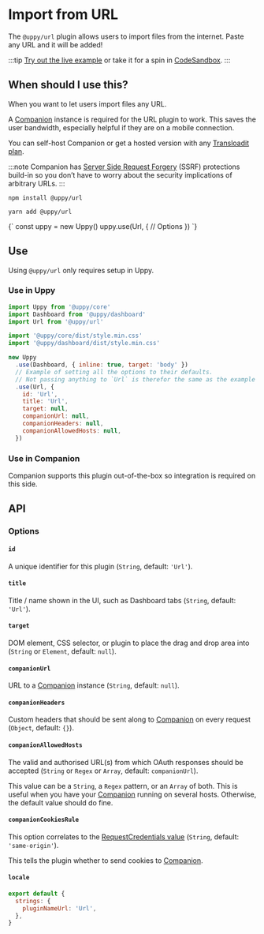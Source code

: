 

# Import from URL

The `@uppy/url` plugin allows users to import files from the internet. Paste any URL and it will be added!

:::tip
[Try out the live example](/examples) or take it for a spin in [CodeSandbox](https://codesandbox.io/s/uppy-dashboard-xpxuhd).
:::

## When should I use this?

When you want to let users import files any URL.

A [Companion](/docs/companion) instance is required for the URL plugin to work.
This saves the user bandwidth, especially helpful if they are on a mobile connection.

You can self-host Companion or get a hosted version with any [Transloadit plan](https://transloadit.com/pricing/).

:::note
Companion has [Server Side Request Forgery](https://owasp.org/www-community/attacks/Server_Side_Request_Forgery) (SSRF) protections build-in
so you don’t have to worry about the security implications of arbitrary URLs.
:::

<Tabs>
  <TabItem value="npm" label="NPM" default>

  ```shell
  npm install @uppy/url
  ```

  </TabItem>

  <TabItem value="yarn" label="Yarn">

  ```shell
  yarn add @uppy/url
  ```

  </TabItem>

  <TabItem value="cdn" label="CDN">
    <UppyCdnExample>
      {`
        const uppy = new Uppy()
        uppy.use(Url, {
          // Options
        })
      `}
    </UppyCdnExample>
  </TabItem>
</Tabs>

## Use

Using `@uppy/url` only requires setup in Uppy.

### Use in Uppy

```js {12-19} showLineNumbers
import Uppy from '@uppy/core'
import Dashboard from '@uppy/dashboard'
import Url from '@uppy/url'

import '@uppy/core/dist/style.min.css'
import '@uppy/dashboard/dist/style.min.css'

new Uppy
  .use(Dashboard, { inline: true, target: 'body' })
  // Example of setting all the options to their defaults.
  // Not passing anything to `Url` is therefor the same as the example below.
  .use(Url, {
    id: 'Url',
    title: 'Url',
    target: null,
    companionUrl: null,
    companionHeaders: null,
    companionAllowedHosts: null,
  })
```

### Use in Companion

Companion supports this plugin out-of-the-box so integration is required on this side.

## API

### Options

#### `id`

A unique identifier for this plugin (`String`, default: `'Url'`).

#### `title`

Title / name shown in the UI, such as Dashboard tabs (`String`, default: `'Url'`).

#### `target`

DOM element, CSS selector, or plugin to place the drag and drop area into (`String` or `Element`, default: `null`).

#### `companionUrl`

URL to a [Companion](/docs/companion) instance (`String`, default: `null`).

#### `companionHeaders`

Custom headers that should be sent along to [Companion](/docs/companion) on every request (`Object`, default: `{}`).

#### `companionAllowedHosts`

The valid and authorised URL(s) from which OAuth responses should be accepted (`String` or `Regex` or `Array`, default: `companionUrl`).

This value can be a `String`, a `Regex` pattern, or an `Array` of both.
This is useful when you have your [Companion](/docs/companion) running on several hosts. Otherwise, the default value should do fine.

#### `companionCookiesRule`

This option correlates to the [RequestCredentials value](https://developer.mozilla.org/en-US/docs/Web/API/Request/credentials) (`String`, default: `'same-origin'`).

This tells the plugin whether to send cookies to [Companion](/docs/companion).

#### `locale`

```js
export default {
  strings: {
    pluginNameUrl: 'Url',
  },
}
```
